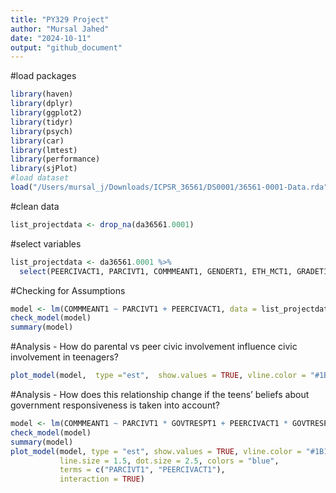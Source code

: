 ```yaml
---
title: "PY329 Project"
author: "Mursal Jahed"
date: "2024-10-11"
output: "github_document"
---
```

#load packages
```r
library(haven)
library(dplyr)
library(ggplot2)
library(tidyr) 
library(psych)
library(car)
library(lmtest)
library(performance)
library(sjPlot)
#load dataset
load("/Users/mursal_j/Downloads/ICPSR_36561/DS0001/36561-0001-Data.rda")
```

#clean data
```r
list_projectdata <- drop_na(da36561.0001)
```

#select variables
```r
list_projectdata <- da36561.0001 %>% 
  select(PEERCIVACT1, PARCIVT1, COMMMEANT1, GENDERT1, ETH_MCT1, GRADET1, GOVTRESPT1)
```

#Checking for Assumptions
```r
model <- lm(COMMMEANT1 ~ PARCIVT1 + PEERCIVACT1, data = list_projectdata)
check_model(model)
summary(model)
```

#Analysis - How do parental vs peer civic involvement influence civic involvement in teenagers?
```r
plot_model(model,  type ="est",  show.values = TRUE, vline.color = "#1B191999", line.size = 1.5, dot.size = 2.5, colors = "blue")
```

#Analysis - How does this relationship change if the teens' beliefs about government responsiveness is taken into account?
```r
model <- lm(COMMMEANT1 ~ PARCIVT1 * GOVTRESPT1 + PEERCIVACT1 * GOVTRESPT1, data = list_projectdata)
check_model(model)
summary(model)
plot_model(model, type = "est", show.values = TRUE, vline.color = "#1B191999", 
           line.size = 1.5, dot.size = 2.5, colors = "blue", 
           terms = c("PARCIVT1", "PEERCIVACT1"), 
           interaction = TRUE)
```

